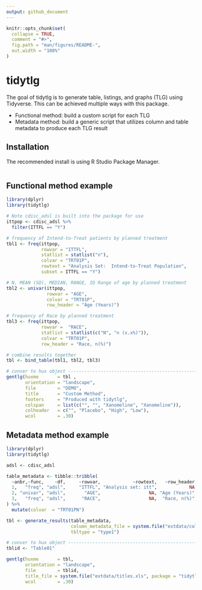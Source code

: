 ```yaml
---
output: github_document
---
```


<!-- README.md is generated from README.Rmd. Please edit that file -->

```r
knitr::opts_chunk$set(
  collapse = TRUE,
  comment = "#>",
  fig.path = "man/figures/README-",
  out.width = "100%"
)
```
# tidytlg
<!-- badges: start -->
 <!-- <img src="man/figures/logo.png" align="right" height = "13"/> -->
<!-- badges: end -->

The goal of tidytlg is to generate table, listings, and graphs (TLG) using Tidyverse.  This can be achieved multiple ways with this package.

* Functional method:    build a custom script for each TLG
* Metadata method:  build a generic script that utilizes column and table metadata to produce each TLG result


## Installation

The recommended install is using R Studio Package Manager.
```r

```

## Functional method example

```r
library(dplyr)
library(tidytlg)

# Note cdisc_adsl is built into the package for use
ittpop <- cdisc_adsl %>%
  filter(ITTFL == "Y")

# frequency of Intend-to-Treat patients by planned treatment
tbl1 <- freq(ittpop,
             rowvar = "ITTFL",
             statlist = statlist("n"),
             colvar = "TRT01P",
             rowtext = "Analysis Set:  Intend-to-Treat Population",
             subset = ITTFL == "Y")

# N, MEAN (SD), MEDIAN, RANGE, IQ Range of age by planned treatment
tbl2 <- univar(ittpop,
               rowvar = "AGE",
               colvar = "TRT01P",
               row_header = "Age (Years)")

# frequency of Race by planned treatment
tbl3 <- freq(ittpop,
             rowvar =  "RACE",
             statlist = statlist(c("N", "n (x.x%)")),
             colvar = "TRT01P",
             row_header = "Race, n(%)")

# combine results together
tbl <- bind_table(tbl1, tbl2, tbl3)

# conver to hux object -----------------------------------------------------------------
gentlg(huxme       = tbl ,
       orientation = "landscape",
       file        = "DEMO",
       title       = "Custom Method",
       footers     = "Produced with tidytlg",
       colspan     = list(c("", "", "Xanomeline", "Xanomeline")),
       colheader   = c("", "Placebo", "High", "Low"),
       wcol        = .30)
```


## Metadata method example

```r
library(dplyr)
library(tidytlg)

adsl <- cdisc_adsl

table_metadata <- tibble::tribble(
  ~anbr,~func,    ~df,     ~rowvar,            ~rowtext,   ~row_header,                    ~statlist,         ~subset,
  1,   "freq", "adsl",     "ITTFL", "Analysis set: itt",            NA,                statlist("n"),  "ITTFL == 'Y'",
  2, "univar", "adsl",       "AGE",                  NA, "Age (Years)",                           NA,              NA,
  3,   "freq", "adsl",      "RACE",                  NA,  "Race, n(%)", statlist(c("N", "n (x.x%)")),              NA
) %>%
  mutate(colvar  = "TRT01PN")

tbl <- generate_results(table_metadata, 
                        column_metadata_file = system.file("extdata/column_metadata.xlsx", package = "tidytlg"),
                        tbltype = "type1") 

# conver to hux object -----------------------------------------------------------------
tblid <- "Table01"

gentlg(huxme       = tbl,
       orientation = "landscape",
       file        = tblid,
       title_file = system.file("extdata/titles.xls", package = "tidytlg"),
       wcol        = .30)
```

